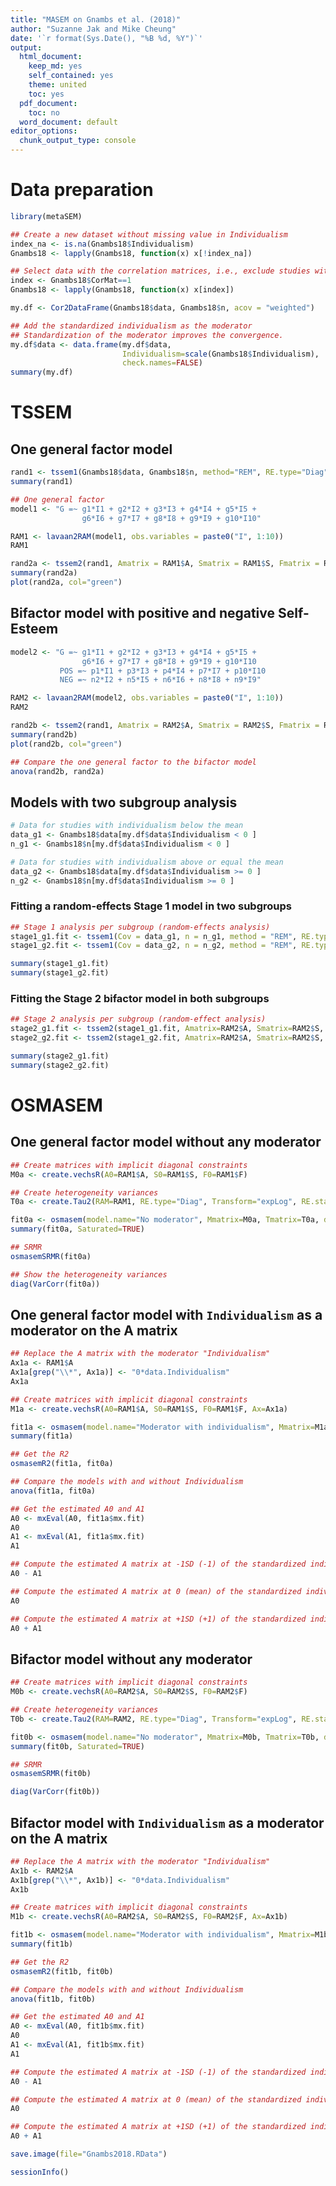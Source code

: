 ```yaml
---
title: "MASEM on Gnambs et al. (2018)"
author: "Suzanne Jak and Mike Cheung"
date: '`r format(Sys.Date(), "%B %d, %Y")`'
output:
  html_document:
    keep_md: yes
    self_contained: yes
    theme: united
    toc: yes
  pdf_document:
    toc: no
  word_document: default
editor_options: 
  chunk_output_type: console
---
```


# Data preparation
```r
library(metaSEM)

## Create a new dataset without missing value in Individualism
index_na <- is.na(Gnambs18$Individualism)
Gnambs18 <- lapply(Gnambs18, function(x) x[!index_na])

## Select data with the correlation matrices, i.e., exclude studies with factor loadings
index <- Gnambs18$CorMat==1
Gnambs18 <- lapply(Gnambs18, function(x) x[index])

my.df <- Cor2DataFrame(Gnambs18$data, Gnambs18$n, acov = "weighted")

## Add the standardized individualism as the moderator
## Standardization of the moderator improves the convergence.
my.df$data <- data.frame(my.df$data,
                         Individualism=scale(Gnambs18$Individualism),
                         check.names=FALSE)
summary(my.df)
```

# TSSEM
## One general factor model

```r
rand1 <- tssem1(Gnambs18$data, Gnambs18$n, method="REM", RE.type="Diag")
summary(rand1)

## One general factor
model1 <- "G =~ g1*I1 + g2*I2 + g3*I3 + g4*I4 + g5*I5 +
                g6*I6 + g7*I7 + g8*I8 + g9*I9 + g10*I10"

RAM1 <- lavaan2RAM(model1, obs.variables = paste0("I", 1:10))
RAM1

rand2a <- tssem2(rand1, Amatrix = RAM1$A, Smatrix = RAM1$S, Fmatrix = RAM1$F)
summary(rand2a)
plot(rand2a, col="green")
```

## Bifactor model with positive and negative Self-Esteem
```r
model2 <- "G =~ g1*I1 + g2*I2 + g3*I3 + g4*I4 + g5*I5 + 
                g6*I6 + g7*I7 + g8*I8 + g9*I9 + g10*I10
           POS =~ p1*I1 + p3*I3 + p4*I4 + p7*I7 + p10*I10
           NEG =~ n2*I2 + n5*I5 + n6*I6 + n8*I8 + n9*I9"

RAM2 <- lavaan2RAM(model2, obs.variables = paste0("I", 1:10))
RAM2

rand2b <- tssem2(rand1, Amatrix = RAM2$A, Smatrix = RAM2$S, Fmatrix = RAM2$F)
summary(rand2b)
plot(rand2b, col="green")

## Compare the one general factor to the bifactor model
anova(rand2b, rand2a)
```

## Models with two subgroup analysis
```r
# Data for studies with individualism below the mean
data_g1 <- Gnambs18$data[my.df$data$Individualism < 0 ]
n_g1 <- Gnambs18$n[my.df$data$Individualism < 0 ]

# Data for studies with individualism above or equal the mean
data_g2 <- Gnambs18$data[my.df$data$Individualism >= 0 ]
n_g2 <- Gnambs18$n[my.df$data$Individualism >= 0 ]
```

### Fitting a random-effects Stage 1 model in two subgroups
```r
## Stage 1 analysis per subgroup (random-effects analysis)
stage1_g1.fit <- tssem1(Cov = data_g1, n = n_g1, method = "REM", RE.type = "Diag")
stage1_g2.fit <- tssem1(Cov = data_g2, n = n_g2, method = "REM", RE.type = "Diag")

summary(stage1_g1.fit)
summary(stage1_g2.fit)
```

### Fitting the Stage 2 bifactor model in both subgroups
```r
## Stage 2 analysis per subgroup (random-effect analysis)
stage2_g1.fit <- tssem2(stage1_g1.fit, Amatrix=RAM2$A, Smatrix=RAM2$S, Fmatrix=RAM2$F)
stage2_g2.fit <- tssem2(stage1_g2.fit, Amatrix=RAM2$A, Smatrix=RAM2$S, Fmatrix=RAM2$F)

summary(stage2_g1.fit)
summary(stage2_g2.fit)
```

# OSMASEM
## One general factor model without any moderator
```r
## Create matrices with implicit diagonal constraints
M0a <- create.vechsR(A0=RAM1$A, S0=RAM1$S, F0=RAM1$F)

## Create heterogeneity variances
T0a <- create.Tau2(RAM=RAM1, RE.type="Diag", Transform="expLog", RE.startvalues=0.05)

fit0a <- osmasem(model.name="No moderator", Mmatrix=M0a, Tmatrix=T0a, data=my.df)
summary(fit0a, Saturated=TRUE)

## SRMR
osmasemSRMR(fit0a)

## Show the heterogeneity variances
diag(VarCorr(fit0a))
```

## One general factor model with `Individualism` as a moderator on the A matrix
```r
## Replace the A matrix with the moderator "Individualism"
Ax1a <- RAM1$A
Ax1a[grep("\\*", Ax1a)] <- "0*data.Individualism"
Ax1a

## Create matrices with implicit diagonal constraints
M1a <- create.vechsR(A0=RAM1$A, S0=RAM1$S, F0=RAM1$F, Ax=Ax1a)

fit1a <- osmasem(model.name="Moderator with individualism", Mmatrix=M1a, Tmatrix=T0a, data=my.df)
summary(fit1a)

## Get the R2
osmasemR2(fit1a, fit0a)

## Compare the models with and without Individualism
anova(fit1a, fit0a)

## Get the estimated A0 and A1
A0 <- mxEval(A0, fit1a$mx.fit)
A0
A1 <- mxEval(A1, fit1a$mx.fit)
A1

## Compute the estimated A matrix at -1SD (-1) of the standardized individualism
A0 - A1

## Compute the estimated A matrix at 0 (mean) of the standardized individualism
A0

## Compute the estimated A matrix at +1SD (+1) of the standardized individualism
A0 + A1
```

## Bifactor model without any moderator
```r
## Create matrices with implicit diagonal constraints
M0b <- create.vechsR(A0=RAM2$A, S0=RAM2$S, F0=RAM2$F)

## Create heterogeneity variances
T0b <- create.Tau2(RAM=RAM2, RE.type="Diag", Transform="expLog", RE.startvalues=0.05)

fit0b <- osmasem(model.name="No moderator", Mmatrix=M0b, Tmatrix=T0b, data=my.df)
summary(fit0b, Saturated=TRUE)

## SRMR
osmasemSRMR(fit0b)

diag(VarCorr(fit0b))
```

## Bifactor model  with `Individualism` as a moderator on the A matrix
```r
## Replace the A matrix with the moderator "Individualism"
Ax1b <- RAM2$A
Ax1b[grep("\\*", Ax1b)] <- "0*data.Individualism"
Ax1b

## Create matrices with implicit diagonal constraints
M1b <- create.vechsR(A0=RAM2$A, S0=RAM2$S, F0=RAM2$F, Ax=Ax1b)

fit1b <- osmasem(model.name="Moderator with individualism", Mmatrix=M1b, Tmatrix=T0b, data=my.df)
summary(fit1b)

## Get the R2
osmasemR2(fit1b, fit0b)

## Compare the models with and without Individualism
anova(fit1b, fit0b)

## Get the estimated A0 and A1
A0 <- mxEval(A0, fit1b$mx.fit)
A0
A1 <- mxEval(A1, fit1b$mx.fit)
A1

## Compute the estimated A matrix at -1SD (-1) of the standardized individualism
A0 - A1

## Compute the estimated A matrix at 0 (mean) of the standardized individualism
A0

## Compute the estimated A matrix at +1SD (+1) of the standardized individualism
A0 + A1

save.image(file="Gnambs2018.RData")

sessionInfo()
```

